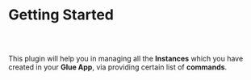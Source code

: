 
<Meta pageTitle="Getting started | engine" description="Getting started with engine." />





# Getting Started

##

<br />

This plugin will help you in managing all the **Instances** which you
have created in your **Glue App**, via providing certain list of **commands**.
